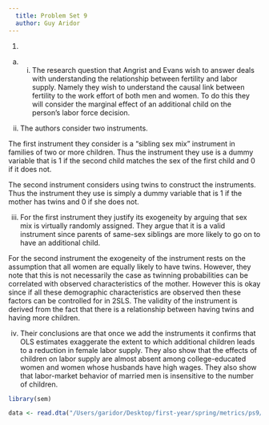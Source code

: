 ```yaml
---
  title: Problem Set 9
  author: Guy Aridor
---
```

    
1) 
a) i)  The research question that Angrist and Evans wish to answer deals with understanding the relationship between fertility and labor supply. Namely they wish to understand the causal link between fertility to the work effort of both men and women. To do this they will consider the marginal effect of an additional child on the person's labor force decision.

ii) The authors consider two instruments.

The first instrument they consider is a "sibling sex mix" instrument in families of two or more children. Thus the instrument they use is a dummy variable that is 1 if the second child matches the sex of the first child and 0 if it does not.

The second instrument considers using twins to construct the instruments. Thus the instrument they use is simply a dummy variable that is 1 if the mother has twins and 0 if she does not.

iii) For the first instrument they justify its exogeneity by arguing that sex mix is virtually randomly assigned. They argue that it is a valid instrument since parents of same-sex siblings are more likely to go on to have an additional child.

For the second instrument the exogeneity of the instrument rests on the assumption that all women are equally likely to have twins. However, they note that this is not necessarily the case as twinning probabilities can be correlated with observed characteristics of the mother. However this is okay since if all these demographic characteristics are observed then these factors can be controlled for in 2SLS. The validity of the instrument is derived from the fact that there is a relationship between having twins and having more children.

iv) Their conclusions are that once we add the instruments it confirms that OLS estimates exaggerate the extent to which additional children leads to a reduction in female labor supply. They also show that the effects of children on labor supply are almost absent among college-educated women and women whose husbands have high wages. They also show that labor-market behavior of married men is insensitive to the number of children.

```r
library(sem)

data <- read.dta("/Users/garidor/Desktop/first-year/spring/metrics/ps9/fertility.dta")

```

  
